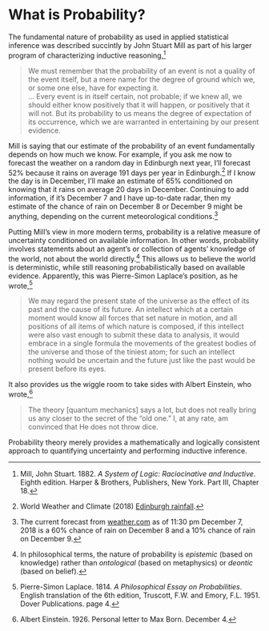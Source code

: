 # What is Probability? {-}

The fundamental nature of probability as used in applied statistical
inference was described succintly by John Stuart Mill as part of his
larger program of characterizing inductive reasoning,^[Mill, John
Stuart.  1882.  *A System of Logic: Raciocinative and Inductive*.
Eighth edition. Harper & Brothers, Publishers, New York. Part III,
Chapter 18.]

> We must remember that the probability of an event is not a quality
of the event itself, but a mere name for the degree of ground which
we, or some one else, have for expecting it. <br /> $\ldots$ Every event is
in itself certain, not probable; if we knew all, we should either know
positively that it will happen, or positively that it will not. But
its probability to us means the degree of expectation of its
occurrence, which we are warranted in entertaining by our present
evidence.

Mill is saying that our estimate of the probability of an event
fundamentally depends on how much we know.  For example, if you ask me
now to forecast the weather on a random day in Edinburgh next year,
I'll forecast 52% because it rains on average 191 days per year in
Edinburgh.^[World Weather and Climate (2018) [Edinburgh
rainfall](https://weather-and-climate.com/average-monthly-Rainy-days,Edinburgh-uk,Scotland).]
If I know the day is in December, I'll make an estimate of 65%
conditioned on knowing that it rains on average 20 days in December.
Continuing to add information, if it's December 7 and I have
up-to-date radar, then my estimate of the chance of rain on December 8
or December 9 might be anything, depending on the current
meteorological conditions.^[The current forecast from
[weather.com](https://weather.com/weather/today/l/55.95,-3.19) as of
11:30 pm December 7, 2018 is a 60% chance of rain on December 8 and
a 10% chance of rain on December 9.]

Putting Mill's view in more modern terms, probability is a relative
measure of uncertainty conditioned on available information.  In other
words, probability involves statements about an agent's or collection
of agents' knowledge of the world, not about the world directly.^[In
philosophical terms, the nature of probability is *epistemic* (based
on knowledge) rather than *ontological* (based on metaphysics) or
*deontic* (based on belief).]  This allows us to believe the world is
deterministic, while still reasoning probabilistically based on
available evidence. Apparently, this was Pierre-Simon Laplace's
position, as he wrote,^[Pierre-Simon Laplace. 1814.  *A Philosophical
Essay on Probabilities*. English translation of the 6th edition,
Truscott, F.W. and Emory, F.L. 1951. Dover Publications.  page 4.]

> We may regard the present state of the universe as the effect of its
  past and the cause of its future. An intellect which at a certain
  moment would know all forces that set nature in motion, and all
  positions of all items of which nature is composed, if this
  intellect were also vast enough to submit these data to analysis, it
  would embrace in a single formula the movements of the greatest
  bodies of the universe and those of the tiniest atom; for such an
  intellect nothing would be uncertain and the future just like the
  past would be present before its eyes.

It also provides us the wiggle room to take sides with Albert
Einstein, who wrote,^[Albert Einstein.  1926.  Personal letter to Max
Born. December 4.]

> The theory [quantum mechanics] says a lot, but does not really bring
  us any closer to the secret of the "old one." I, at any rate, am
  convinced that He does not throw dice.

Probability theory merely provides a mathematically and logically
consistent approach to quantifying uncertainty and performing
inductive inference.